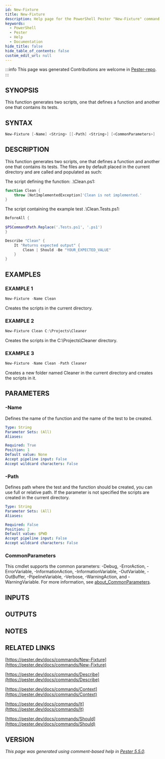 ```yaml
---
id: New-Fixture
title: New-Fixture
description: Help page for the PowerShell Pester "New-Fixture" command
keywords:
  - PowerShell
  - Pester
  - Help
  - Documentation
hide_title: false
hide_table_of_contents: false
custom_edit_url: null
---
```


:::info This page was generated
Contributions are welcome in [Pester-repo](https://github.com/pester/pester).
:::

## SYNOPSIS

This function generates two scripts, one that defines a function
and another one that contains its tests.

## SYNTAX

```powershell
New-Fixture [-Name] <String> [[-Path] <String>] [<CommonParameters>]
```

## DESCRIPTION

This function generates two scripts, one that defines a function
and another one that contains its tests.
The files are by default
placed in the current directory and are called and populated as such:

The script defining the function: .\Clean.ps1:

```powershell
function Clean {
    throw [NotImplementedException]'Clean is not implemented.'
}
```

The script containing the example test .\Clean.Tests.ps1:

```powershell
BeforeAll {
    .
$PSCommandPath.Replace('.Tests.ps1', '.ps1')
}

Describe "Clean" {
    It "Returns expected output" {
        Clean | Should -Be "YOUR_EXPECTED_VALUE"
    }
}
```

## EXAMPLES

### EXAMPLE 1

```powershell
New-Fixture -Name Clean
```

Creates the scripts in the current directory.

### EXAMPLE 2

```powershell
New-Fixture Clean C:\Projects\Cleaner
```

Creates the scripts in the C:\Projects\Cleaner directory.

### EXAMPLE 3

```powershell
New-Fixture -Name Clean -Path Cleaner
```

Creates a new folder named Cleaner in the current directory and creates the scripts in it.

## PARAMETERS

### -Name

Defines the name of the function and the name of the test to be created.

```yaml
Type: String
Parameter Sets: (All)
Aliases:

Required: True
Position: 1
Default value: None
Accept pipeline input: False
Accept wildcard characters: False
```

### -Path

Defines path where the test and the function should be created, you can use full or relative path.
If the parameter is not specified the scripts are created in the current directory.

```yaml
Type: String
Parameter Sets: (All)
Aliases:

Required: False
Position: 2
Default value: $PWD
Accept pipeline input: False
Accept wildcard characters: False
```

### CommonParameters

This cmdlet supports the common parameters: -Debug, -ErrorAction, -ErrorVariable, -InformationAction, -InformationVariable, -OutVariable, -OutBuffer, -PipelineVariable, -Verbose, -WarningAction, and -WarningVariable. For more information, see [about_CommonParameters](http://go.microsoft.com/fwlink/?LinkID=113216).

## INPUTS

## OUTPUTS

## NOTES

## RELATED LINKS

[https://pester.dev/docs/commands/New-Fixture](https://pester.dev/docs/commands/New-Fixture)

[https://pester.dev/docs/commands/Describe](https://pester.dev/docs/commands/Describe)

[https://pester.dev/docs/commands/Context](https://pester.dev/docs/commands/Context)

[https://pester.dev/docs/commands/It](https://pester.dev/docs/commands/It)

[https://pester.dev/docs/commands/Should](https://pester.dev/docs/commands/Should)

## VERSION

*This page was generated using comment-based help in [Pester 5.5.0](https://github.com/pester/pester).*
